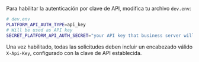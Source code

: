 Para habilitar la autenticación por clave de API, modifica tu archivo `dev.env`:

<CodeExample>

```bash
# dev.env
PLATFORM_API_AUTH_TYPE=api_key
# Will be used as API key
SECRET_PLATFORM_API_AUTH_SECRET="your API key that business server will use"
```

</CodeExample>

Una vez habilitado, todas las solicitudes deben incluir un encabezado válido `X-Api-Key`, configurado con la clave de API establecida.
